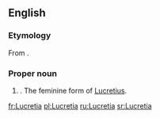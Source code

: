 ==English==

===Etymology===
From {{etyl|la|en}} {{m|la|lucrum||gain, profit}}.

===Proper noun===
{{en-proper noun}}

# {{given name|female|from=Latin}}. The feminine form of [[Lucretius]].

[[fr:Lucretia]]
[[pl:Lucretia]]
[[ru:Lucretia]]
[[sr:Lucretia]]